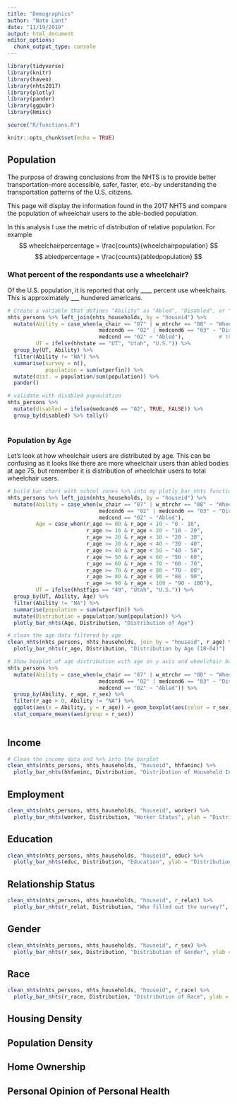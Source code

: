```yaml
---
title: "Demographics"
author: "Nate Lant"
date: "11/19/2019"
output: html_document
editor_options: 
  chunk_output_type: console
---
```


```r
library(tidyverse)
library(knitr)
library(haven)
library(nhts2017)
library(plotly)
library(pander)
library(ggpubr)
library(Hmisc)

source("R/functions.R")

knitr::opts_chunk$set(echo = TRUE)
```

## Population
The purpose of drawing conclusions from the NHTS is to provide better transportation--more accessible, safer, faster, etc.--by understanding the transportation patterns of the U.S. citizens.

This page will display the information found in the 2017 NHTS and compare the population of wheelchair users to the able-bodied population. 
<!-- This page also compares the disabled population (those who reported to have a medical condition for longer than six months) in addition to the population of wheelchair users. --> 

In this analysis I use the metric of distribution of relative population. For example
$$ wheelchairpercentage = \frac{counts}{wheelchairpopulation} $$
$$ abledpercentage = \frac{counts}{abledpopulation} $$


### What percent of the respondants use a wheelchair?
Of the U.S. population, it is reported that only ____ percent use wheelchairs. This is approximately ___ hundered americans.

```r
# Create a variable that defines "Ability" as "Abled", "Disabled", or "Wheelchair"
nhts_persons %>% left_join(nhts_households, by = "houseid") %>%
  mutate(Ability = case_when(w_chair == "07" | w_mtrchr == "08" ~ "Wheelchair",
                             medcond6 == "02" | medcond6 == "03" ~ "Disabled",  
                             medcond == "02" ~ "Abled"),           # this is only people who reported not having a medical condition.
         UT = ifelse(hhstate == "UT", "Utah", "U.S.")) %>%   
  group_by(UT, Ability) %>% 
  filter(Ability != "NA") %>%
  summarise(survey = n(),
            population = sum(wtperfin)) %>%
  mutate(dist. = population/sum(population)) %>%
  pander()

```

```r
# validate with disabled popoulation
nhts_persons %>%
  mutate(disabled = ifelse(medcond6 == "02", TRUE, FALSE)) %>%
  group_by(disabled) %>% tally()
  
```

### Population by Age
Let's look at how wheelchair users are distributed by age. This can be confusing as it looks like there are more wheelchair users than abled bodies at age 75, but remember it is distribution of wheelchair users to total wheelchair users.

```r
# build bar chart with school zones %>% into my plotly_bar_nhts function not filtered by age
nhts_persons %>% left_join(nhts_households, by = "houseid") %>%
  mutate(Ability = case_when(w_chair == "07" | w_mtrchr == "08" ~ "Wheelchair",
                             medcond6 == "02" | medcond6 == "03" ~ "Disabled",
                             medcond == "02" ~ "Abled"),
         Age = case_when(r_age >= 00 & r_age < 10 ~ "0 - 10",
                         r_age >= 10 & r_age < 20 ~ "10 - 20",
                         r_age >= 20 & r_age < 30 ~ "20 - 30",
                         r_age >= 30 & r_age < 40 ~ "30 - 40",
                         r_age >= 40 & r_age < 50 ~ "40 - 50",
                         r_age >= 50 & r_age < 60 ~ "50 - 60",
                         r_age >= 60 & r_age < 70 ~ "60 - 70",
                         r_age >= 70 & r_age < 80 ~ "70 - 80",
                         r_age >= 80 & r_age < 90 ~ "80 - 90",
                         r_age >= 90 & r_age < 100 ~ "90 - 100"),
         UT = ifelse(hhstfips == "49", "Utah", "U.S.")) %>%
  group_by(UT, Ability, Age) %>%
  filter(Ability != "NA") %>%
  summarise(population = sum(wtperfin)) %>%
  mutate(Distribution = population/sum(population)) %>%
  plotly_bar_nhts(Age, Distribution, "Distribution of Age")

# clean the age data filtered by age
clean_nhts(nhts_persons, nhts_households, join_by = "houseid", r_age) %>%
  plotly_bar_nhts(r_age, Distribution, "Distribution by Age (18-64)")
```


```r
# Show boxplot of age distribution with age on y axis and wheelchair boolean on the x
nhts_persons %>%
  mutate(Ability = case_when(w_chair == "07" | w_mtrchr == "08" ~ "Wheelchair",
                             medcond6 == "02" | medcond6 == "03" ~ "Disabled",
                             medcond == "02" ~ "Abled")) %>%
  group_by(Ability, r_age, r_sex) %>%
  filter(r_age > 0, Ability != "NA") %>%
  ggplot(aes(x = Ability, y = r_age)) + geom_boxplot(aes(color = r_sex)) +
  stat_compare_means(aes(group = r_sex))
  
```

## Income

```r
# Clean the income data and %>% into the barplot
clean_nhts(nhts_persons, nhts_households, "houseid", hhfaminc) %>%
  plotly_bar_nhts(hhfaminc, Distribution, "Distribution of Household Income")
```



## Employment

```r
clean_nhts(nhts_persons, nhts_households, "houseid", worker) %>%
  plotly_bar_nhts(worker, Distribution, "Worker Status", ylab = "Distribution")
```

## Education

```r
clean_nhts(nhts_persons, nhts_households, "houseid", educ) %>%
  plotly_bar_nhts(educ, Distribution, "Education", ylab = "Distribution")
```

## Relationship Status

```r
clean_nhts(nhts_persons, nhts_households, "houseid", r_relat) %>%
  plotly_bar_nhts(r_relat, Distribution, "Who filled out the survey?", ylab = "Distribution")
```

## Gender

```r
clean_nhts(nhts_persons, nhts_households, "houseid", r_sex) %>%
  plotly_bar_nhts(r_sex, Distribution, "Distribution of Gender", ylab = "Distribution")
```

## Race

```r
clean_nhts(nhts_persons, nhts_households, "houseid", r_race) %>%
  plotly_bar_nhts(r_race, Distribution, "Distribution of Race", ylab = "Distribution")
```


## Housing Density
<!--- HBRESDN --->

## Population Density
<!--- HBPPOPDN --->

## Home Ownership
<!--- Homeown --->

## Personal Opinion of Personal Health
<!---  --->

##